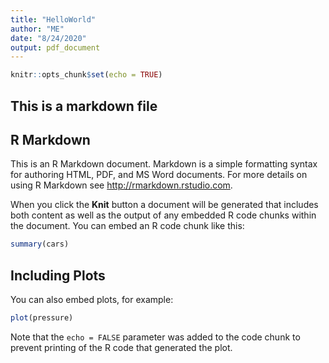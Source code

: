 ```yaml
---
title: "HelloWorld"
author: "ME"
date: "8/24/2020"
output: pdf_document
---
```


```r
knitr::opts_chunk$set(echo = TRUE)
```
## This is a markdown file 
## R Markdown


This is an R Markdown document. Markdown is a simple formatting syntax for authoring HTML, PDF, and MS Word documents. For more details on using R Markdown see <http://rmarkdown.rstudio.com>.

When you click the **Knit** button a document will be generated that includes both content as well as the output of any embedded R code chunks within the document. You can embed an R code chunk like this:

```r
summary(cars)
```

## Including Plots

You can also embed plots, for example:

```r
plot(pressure)
```

Note that the `echo = FALSE` parameter was added to the code chunk to prevent printing of the R code that generated the plot.
